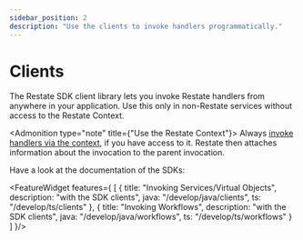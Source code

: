 ```yaml
---
sidebar_position: 2
description: "Use the clients to invoke handlers programmatically."
---
```



# Clients
The Restate SDK client library lets you invoke Restate handlers from anywhere in your application.
Use this only in non-Restate services without access to the Restate Context.

<Admonition type="note" title={"Use the Restate Context"}>
    Always [invoke handlers via the context](/develop/java/service-communication), if you have access to it.
    Restate then attaches information about the invocation to the parent invocation.
</Admonition>

Have a look at the documentation of the SDKs:

<FeatureWidget features={
    [
        {
            title: "Invoking Services/Virtual Objects",
            description: "with the SDK clients",
            java: "/develop/java/clients",
            ts: "/develop/ts/clients"
        },
        {
            title: "Invoking Workflows",
            description: "with the SDK clients",
            java: "/develop/java/workflows",
            ts: "/develop/ts/workflows"
        }
    ]
}/>

